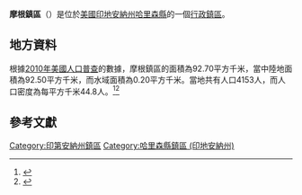 {{noteTA
|G1=USState
|G2=地名
|G3=Unit
}}
{{Infobox settlement
|official_name            = 摩根鎮區
|native_name = Morgan Township
|settlement_type          = [[行政鎮區|行政鎮區]]
|image_skyline            = 
|imagesize                = 
|image_map                = Map highlighting Morgan Township, Harrison County, Indiana.svg
|mapsize                  = 250px
|pushpin_map  =USA Indiana
|pushpin_label = 摩根鎮區
|pushpin_label_position   = top
|pushpin_map_caption      = 摩根鎮區在印地安納州的位置
|subdivision_type         = [[世界政區索引|國家]]
|subdivision_type1        = [[美国州份|州份]]
|subdivision_type2        = [[印地安納州行政区划|縣]]
|subdivision_name         = [[美国|美国]]
|subdivision_name1        = [[印地安納州|印地安納州]]
|subdivision_name2        = [[哈里森縣_(印地安納州)|哈里森縣]]
|elevation_ft             = 817
|elevation_m              = 249
|timezone                 = [[北美东部時區|北美东部時區]]
|area_total_km2           = 92.70
|area_land_km2            = 92.50
|area_water_km2           = 0.20
|area_total_sq_mi         = 
|area_land_sq_mi          = 
|area_water_sq_mi         = 
|population_as_of         = [[2010年美國人口普查|2010]]
|population_footnotes     = 
|population_total         = 4153
|population_density_km2   = auto
|population_density_sq_mi = auto
|utc_offset               = -5
|coordinates              = {{coord|38|22|11|N|86|05|13|W|type:city_region:US-AL_source:GNS-enwiki|display=inline,title}}
| coor_pinpoint           = 
| coordinates_footnotes   = 
|timezone_DST             = EDT
|utc_offset_DST           = -4
|postal_code_type         = [[美國郵區編號|郵區編號]]
|postal_code              = 
|area_code                = {{link-en|电话区号812|Area code 812|812}}
|blank_name = [[地名信息系统|GNIS ID]]
|blank_info = 453653
}}
'''摩根鎮區'''（{{lang-en|Morgan Township}}）是位於[[美國|美國]][[印地安納州|印地安納州]][[哈里森縣_(印地安納州)|哈里森縣]]的一個[[行政鎮區|行政鎮區]]。

== 地方資料 ==
根據[[2010年美國人口普查|2010年美國人口普查]]的數據，摩根鎮區的面積為92.70平方千米，當中陸地面積為92.50平方千米，而水域面積為0.20平方千米。當地共有人口4153人，而人口密度為每平方千米44.8人。<ref name="GR8">{{cite web|url=http://factfinder2.census.gov|publisher=[[美国人口调查局|美国人口调查局]]|accessdate=2011-05-14|title=American FactFinder|archive-date=2013-09-11|archive-url=https://web.archive.org/web/20130911234518/http://factfinder2.census.gov/|dead-url=no}}</ref><ref>{{cite web|url=https://www.citypopulation.de/en/usa/illinois/admin/|title=USA: Illinois (Counties and Townships) - City Population|access-date=2020-07-20|archive-date=2020-04-22|archive-url=https://web.archive.org/web/20200422090607/https://www.citypopulation.de/en/usa/illinois/admin/|dead-url=no}}</ref>

== 參考文獻 ==
{{reflist}}

{{哈里森縣 (印地安納州)}}

{{DEFAULTSORT:Morgan Township}}
[[Category:印第安納州鎮區|Category:印第安納州鎮區]]
[[Category:哈里森縣鎮區_(印地安納州)|Category:哈里森縣鎮區 (印地安納州)]]

{{Indiana-geo-stub}}